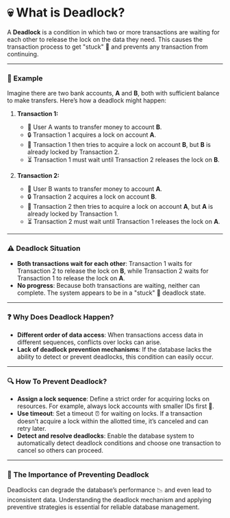 # 💀 What is Deadlock?

A **Deadlock** is a condition in which two or more transactions are waiting for each other to release the lock on the data they need. This causes the transaction process to get "stuck" 🚫 and prevents any transaction from continuing.

---

### 📝 Example

Imagine there are two bank accounts, **A** and **B**, both with sufficient balance to make transfers. Here’s how a deadlock might happen:

1. **Transaction 1:**

   - 👤 User A wants to transfer money to account **B**.
   - 🔒 Transaction 1 acquires a lock on account **A**.
   - 🔄 Transaction 1 then tries to acquire a lock on account **B**, but **B** is already locked by Transaction 2.
   - ⏳ Transaction 1 must wait until Transaction 2 releases the lock on **B**.

2. **Transaction 2:**
   - 👤 User B wants to transfer money to account **A**.
   - 🔒 Transaction 2 acquires a lock on account **B**.
   - 🔄 Transaction 2 then tries to acquire a lock on account **A**, but **A** is already locked by Transaction 1.
   - ⏳ Transaction 2 must wait until Transaction 1 releases the lock on **A**.

---

### ⚠️ Deadlock Situation

- **Both transactions wait for each other**: Transaction 1 waits for Transaction 2 to release the lock on **B**, while Transaction 2 waits for Transaction 1 to release the lock on **A**.
- **No progress**: Because both transactions are waiting, neither can complete. The system appears to be in a "stuck" 💫 deadlock state.

---

### ❓ Why Does Deadlock Happen?

- **Different order of data access**: When transactions access data in different sequences, conflicts over locks can arise.
- **Lack of deadlock prevention mechanisms**: If the database lacks the ability to detect or prevent deadlocks, this condition can easily occur.

---

### 🔍 How To Prevent Deadlock?

- **Assign a lock sequence**: Define a strict order for acquiring locks on resources. For example, always lock accounts with smaller IDs first 🔢.
- **Use timeout**: Set a timeout ⏰ for waiting on locks. If a transaction doesn’t acquire a lock within the allotted time, it’s canceled and can retry later.
- **Detect and resolve deadlocks**: Enable the database system to automatically detect deadlock conditions and choose one transaction to cancel so others can proceed.

---

### 🚀 The Importance of Preventing Deadlock

Deadlocks can degrade the database’s performance 📉 and even lead to inconsistent data. Understanding the deadlock mechanism and applying preventive strategies is essential for reliable database management.
